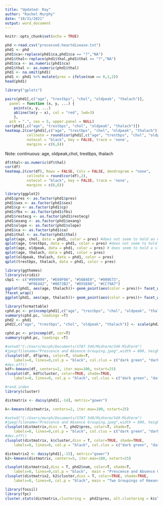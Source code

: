 ```yaml
---
title: "Updated- Ray"
author: "Rachel Murphy"
date: "10/31/2021"
output: word_document
---
```


```r
knitr::opts_chunk$set(echo = TRUE)
```

```r
phd <-read.csv("processed.heartdisease.txt")
phd1 <- phd
phd1$ca<-replace(phd1$ca,phd1$ca == "?","NA")
phd1$thal<-replace(phd1$thal,phd1$thal == "?","NA")
phd1$ca <- as.numeric(phd1$ca)
phd1$thal <- as.numeric(phd1$thal)
phd1 <- na.omit(phd1)
phd1 <- phd1 %>% mutate(pres = ifelse(num == 0,1,2))
head(phd1)
```

```r
library("gplots")

pairs(phd1[,c("age", "trestbps", "chol", "oldpeak", "thalach")],
  panel = function (x, y, ...) {
    points(x, y, ...)
    abline(lm(y ~ x), col = "red", lwd=3)
    }, 
  pch = ".", cex = 5, upper.panel = NULL)
cor(phd1[,c("age", "trestbps", "chol", "oldpeak", "thalach")])
heatmap.2(cor(phd1[,c("age", "trestbps", "chol", "oldpeak", "thalach")]), Rowv = FALSE, Colv = FALSE, dendrogram = "none", 
          cellnote = round(cor(phd1[,c("age", "trestbps", "chol", "oldpeak", "thalach")]),2), 
          notecol = "black", key = FALSE, trace = 'none',
          margins = c(6,6))
```

Note: continuous: age, oldpeak,chol, trestbps, thalach

```r
df$thal<-as.numeric(df$thal)
cor(df)
heatmap.2(cor(df), Rowv = FALSE, Colv = FALSE, dendrogram = "none", 
          cellnote = round(cor(df),2), 
          notecol = "black", key = FALSE, trace = 'none',
          margins = c(6,6))
```


```r
library(ggplot2)
phd1$pres <- as.factor(phd1$pres)
phd1$sex <- as.factor(phd1$sex)
phd1$cp <- as.factor(phd1$cp)
phd1$fbs <- as.factor(phd1$fbs)
phd1$restecg <- as.factor(phd1$restecg)
phd1$exang <- as.factor(phd1$exang)
phd1$slope <- as.factor(phd1$slope)
phd1$ca <- as.factor(phd1$ca)
phd1$thal <- as.factor(phd1$thal)
qplot(age, chol, data = phd1, color = pres) #does not seem to hold an exact separation
qplot(age, trestbps, data = phd1, color = pres) #does not seem to hold an exact separation
qplot(age, oldpeak, data = phd1, color = pres) # does seem to hold a slight separation 
qplot(age, thalach, data = phd1, color = pres)
qplot(oldpeak, thalach, data = phd1, color = pres)
qplot(trestbps, thalach, data = phd1, color = pres)
```

```r
library(ggthemes)
library(viridis)
cbp1 <- c("#999999", "#E69F00", "#56B4E9", "#009E73",
          "#F0E442", "#0072B2", "#D55E00", "#CC79A7")
ggplot(phd1, aes(age, thalach))+ geom_point(aes(color = pres))+ facet_wrap(~cp, labeller = as_labeller(c("1"="Typical Angina", "2"="Atypical Angina", "3"="Non-Anginal Pain","4"="Asymptomatic"))) +scale_color_manual(name = "Presence", labels = c("Absent", "Present"),values = c("#56B4E9", "#CC79A7"))+ xlab("Age")+ylab("Maximum Heart Rate Achieved (thalach)")+ ggtitle("Facet by Chest Pain") + theme_base()
?facet_wrap()
ggplot(phd1, aes(age, thalach))+ geom_point(aes(color = pres))+ facet_wrap(~thal)
```


```r
library(formattable)
cphd.pc <- princomp(phd1[,c("age", "trestbps", "chol", "oldpeak", "thalach")], cor=T)
summary(cphd.pc, loadings =T)
phd2 <- phd1
phd2[,c("age", "trestbps", "chol", "oldpeak", "thalach")] <- scale(phd2[,c("age", "trestbps", "chol", "oldpeak", "thalach")])


```
```r
cphd.pc <- princomp(df, cor=T)
summary(cphd.pc, loadings =T)
```
```r
#setwd("C:/Users/murph/Documents/STAT 549/Midterm/549-Midterm")
#jpeg(filename="Prescence and Absence Grouping.jpeg",width = 800, height = 600)
clusplot(df, df$pres, color=T, shade=T, 
    labels=0, lines=0,col.p = "black", col.clus = c("dark green", "dark blue"), main = "Prescence and Absence Grouping")
#dev.off()
kdf<-kmeans(df, centers=2, iter.max=100, nstart=25)
clusplot(df, kdf$cluster, color=TRUE, shade=TRUE, 
    labels=0, lines=0, col.p = "black", col.clus = c("dark green", "dark blue"), main = "Two Groupings of Kmeans")
```

```r
#rand.index
library(cluster)

distmatrix <- daisy(phd1[,-14], metric="gower")

k<-kmeans(distmatrix, centers=2, iter.max=100, nstart=25)
```


```r
#setwd("C:/Users/murph/Documents/STAT 549/Midterm/549-Midterm")
#jpeg(filename="Prescence and Absence Grouping.jpeg",width = 800, height = 600)
clusplot(distmatrix,diss = T, phd2$pres, color=T, shade=T, 
    labels=0, lines=0,col.p = "black", col.clus = c("dark green", "dark blue"),  xlim = c(-.8,.8), main = "Prescence and Absence Grouping")
#dev.off()
clusplot(distmatrix, k$cluster,diss = T, color=TRUE, shade=TRUE, 
    labels=0, lines=0, col.p = "black", col.clus = c("dark green", "dark blue"),xlim = c(-.8,.8), main = "Two Groupings of Kmeans")
```

```r
distmatrix2 <- daisy(phd1[,-15], metric="gower")
k2<-kmeans(distmatrix, centers=5, iter.max=100, nstart=25)

clusplot(distmatrix2,diss = T, phd2$num, color=T, shade=T, 
    labels=0, lines=0,col.p = "black",  main = "Prescence and Absence Grouping")
clusplot(distmatrix2, k2$cluster,diss = T, color=TRUE, shade=TRUE, 
    labels=0, lines=0, col.p = "black", main = "Two Groupings of Kmeans")
```


```r
library(fossil)
library(fpc)
cluster.stats(distmatrix,clustering =  phd2$pres, alt.clustering = k$cluster, compareonly=T)
```